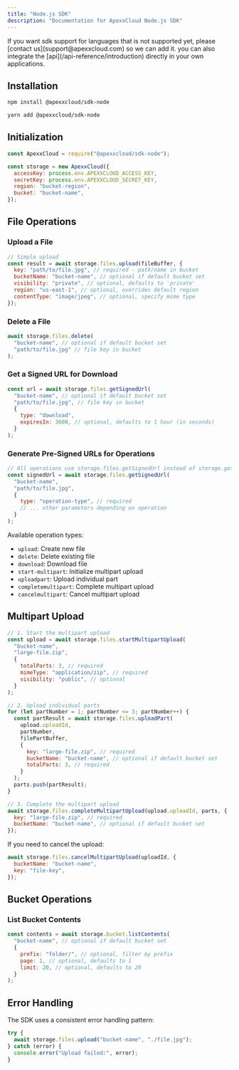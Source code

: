 ```yaml
---
title: "Node.js SDK"
description: "Documentation for ApexxCloud Node.js SDK"
---
```


<Note>
  If you want sdk support for languages that is not supported yet, please
  [contact us](support@apexxcloud.com) so we can add it. you can also integrate
  the [api](/api-reference/introduction) directly in your own applications.
</Note>

## Installation

<CodeGroup>

```bash npm
npm install @apexxcloud/sdk-node
```

```bash yarn
yarn add @apexxcloud/sdk-node
```

</CodeGroup>

## Initialization

```javascript
const ApexxCloud = require("@apexxcloud/sdk-node");

const storage = new ApexxCloud({
  accessKey: process.env.APEXXCLOUD_ACCESS_KEY,
  secretKey: process.env.APEXXCLOUD_SECRET_KEY,
  region: "bucket-region",
  bucket: "bucket-name",
});
```

## File Operations

### Upload a File

```javascript
// Simple upload
const result = await storage.files.upload(fileBuffer, {
  key: "path/to/file.jpg", // required - path/name in bucket
  bucketName: "bucket-name", // optional if default bucket set
  visibility: "private", // optional, defaults to 'private'
  region: "us-east-1", // optional, overrides default region
  contentType: "image/jpeg", // optional, specify mime type
});
```

### Delete a File

```javascript
await storage.files.delete(
  "bucket-name", // optional if default bucket set
  "path/to/file.jpg" // file key in bucket
);
```

### Get a Signed URL for Download

```javascript
const url = await storage.files.getSignedUrl(
  "bucket-name", // optional if default bucket set
  "path/to/file.jpg", // file key in bucket
  {
    type: "download",
    expiresIn: 3600, // optional, defaults to 1 hour (in seconds)
  }
);
```

### Generate Pre-Signed URLs for Operations

```javascript
// All operations use storage.files.getSignedUrl instead of storage.getSignedUrl
const signedUrl = await storage.files.getSignedUrl(
  "bucket-name",
  "path/to/file.jpg",
  {
    type: "operation-type", // required
    // ... other parameters depending on operation
  }
);
```

Available operation types:

- `upload`: Create new file
- `delete`: Delete existing file
- `download`: Download file
- `start-multipart`: Initialize multipart upload
- `uploadpart`: Upload individual part
- `completemultipart`: Complete multipart upload
- `cancelmultipart`: Cancel multipart upload

## Multipart Upload

```javascript
// 1. Start the multipart upload
const upload = await storage.files.startMultipartUpload(
  "bucket-name",
  "large-file.zip",
  {
    totalParts: 3, // required
    mimeType: "application/zip", // required
    visibility: "public", // optional
  }
);

// 2. Upload individual parts
for (let partNumber = 1; partNumber <= 3; partNumber++) {
  const partResult = await storage.files.uploadPart(
    upload.uploadId,
    partNumber,
    filePartBuffer,
    {
      key: "large-file.zip", // required
      bucketName: "bucket-name", // optional if default bucket set
      totalParts: 3, // required
    }
  );
  parts.push(partResult);
}

// 3. Complete the multipart upload
await storage.files.completeMultipartUpload(upload.uploadId, parts, {
  key: "large-file.zip", // required
  bucketName: "bucket-name", // optional if default bucket set
});
```

If you need to cancel the upload:

```javascript
await storage.files.cancelMultipartUpload(uploadId, {
  bucketName: "bucket-name",
  key: "file-key",
});
```

## Bucket Operations

### List Bucket Contents

```javascript
const contents = await storage.bucket.listContents(
  "bucket-name", // optional if default bucket set
  {
    prefix: "folder/", // optional, filter by prefix
    page: 1, // optional, defaults to 1
    limit: 20, // optional, defaults to 20
  }
);
```

## Error Handling

The SDK uses a consistent error handling pattern:

```javascript
try {
  await storage.files.upload("bucket-name", "./file.jpg");
} catch (error) {
  console.error("Upload failed:", error);
}
```
